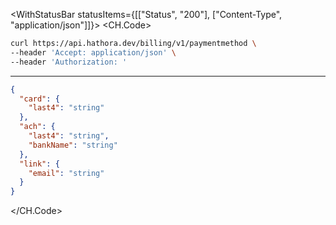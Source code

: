 

<WithStatusBar statusItems={[["Status", "200"], ["Content-Type", "application/json"]]}>
  <CH.Code>
  ```bash Example Request
  curl https://api.hathora.dev/billing/v1/paymentmethod \
--header 'Accept: application/json' \
--header 'Authorization: '
  ```
  ---

  ```json Example Response
  {
    "card": {
      "last4": "string"
    },
    "ach": {
      "last4": "string",
      "bankName": "string"
    },
    "link": {
      "email": "string"
    }
  }
  ```
  </CH.Code>
</WithStatusBar>
